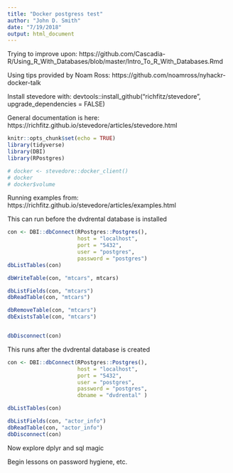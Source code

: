 ```yaml
---
title: "Docker postgress test"
author: "John D. Smith"
date: "7/19/2018"
output: html_document
---
```


Trying to improve upon:
  https://github.com/Cascadia-R/Using_R_With_Databases/blob/master/Intro_To_R_With_Databases.Rmd

Using tips provided by Noam Ross:
  https://github.com/noamross/nyhackr-docker-talk

Install stevedore with:
  devtools::install_github("richfitz/stevedore", upgrade_dependencies = FALSE)
  
General documentation is here:
  https://richfitz.github.io/stevedore/articles/stevedore.html

```r
knitr::opts_chunk$set(echo = TRUE)
library(tidyverse)
library(DBI)
library(RPostgres)

# docker <- stevedore::docker_client()
# docker
# docker$volume
```
Running examples from: https://richfitz.github.io/stevedore/articles/examples.html

This can run before the dvdrental database is installed
```r

con <- DBI::dbConnect(RPostgres::Postgres(),
                      host = "localhost",
                      port = "5432",
                      user = "postgres",
                      password = "postgres")
dbListTables(con)

dbWriteTable(con, "mtcars", mtcars)

dbListFields(con, "mtcars")
dbReadTable(con, "mtcars")

dbRemoveTable(con, "mtcars")
dbExistsTable(con, "mtcars")


dbDisconnect(con)
```
This runs after the dvdrental database is created
```r
con <- DBI::dbConnect(RPostgres::Postgres(),
                      host = "localhost",
                      port = "5432",
                      user = "postgres",
                      password = "postgres",
                      dbname = "dvdrental" )

dbListTables(con)

dbListFields(con, "actor_info")
dbReadTable(con, "actor_info")
dbDisconnect(con)
```
Now explore dplyr and sql magic

Begin lessons on password hygiene, etc.
```r

```

